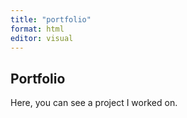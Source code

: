 ```yaml
---
title: "portfolio"
format: html
editor: visual
---
```


## Portfolio
Here, you can see a project I worked on.



